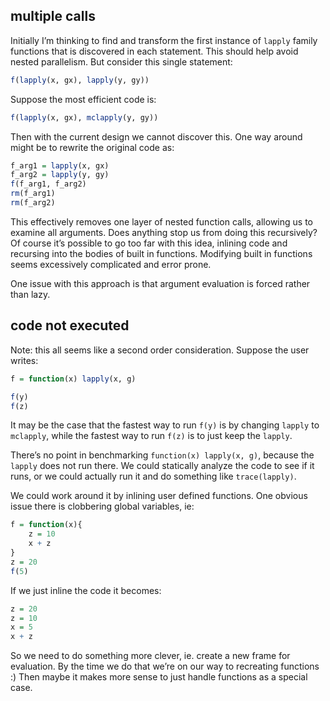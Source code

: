 ## multiple calls

Initially I'm thinking to find and transform the first instance of `lapply`
family functions that is discovered in each statement. This should help
avoid nested parallelism. But consider this single statement:

```R
f(lapply(x, gx), lapply(y, gy))
```

Suppose the most efficient code is:

```R
f(lapply(x, gx), mclapply(y, gy))
```

Then with the current design we cannot discover this. One way around might
be to rewrite the original code as:

```R
f_arg1 = lapply(x, gx)
f_arg2 = lapply(y, gy)
f(f_arg1, f_arg2)
rm(f_arg1)
rm(f_arg2)
```

This effectively removes one layer of nested function calls, allowing us to
examine all arguments. Does anything stop us from doing this recursively?
Of course it's possible to go too far with this idea, inlining code and
recursing into the bodies of built in functions. Modifying built in
functions seems excessively complicated and error prone.

One issue with this approach is that argument evaluation is forced rather
than lazy.


## code not executed

Note: this all seems like a second order consideration. 
Suppose the user writes:

```R
f = function(x) lapply(x, g)

f(y)
f(z)
```

It may be the case that the fastest way to run `f(y)` is by changing `lapply`
to `mclapply`, while the fastest way to run `f(z)` is to just keep the
`lapply`.

There's no point in benchmarking `function(x) lapply(x, g)`, because the
`lapply` does not run there. We could statically analyze the code to see if
it runs, or we could actually run it and do something like `trace(lapply)`.

We could work around it
by inlining user defined functions. One obvious issue there is clobbering
global variables, ie:

```R

f = function(x){
    z = 10
    x + z
}
z = 20
f(5)

```

If we just inline the code it becomes:

```R

z = 20
z = 10
x = 5
x + z

```

So we need to do something more clever, ie. create a new frame for
evaluation. By the time we do that we're on our way to recreating functions
:) Then maybe it makes more sense to just handle functions as a special
case.
